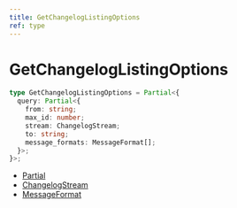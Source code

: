 ```yaml
---
title: GetChangelogListingOptions
ref: type
---
```


# GetChangelogListingOptions

```ts
type GetChangelogListingOptions = Partial<{
  query: Partial<{
    from: string;
    max_id: number;
    stream: ChangelogStream;
    to: string;
    message_formats: MessageFormat[];
  }>;
}>;
```

- [Partial](https://www.typescriptlang.org/docs/handbook/utility-types.html#partialtype)
- [ChangelogStream](/references/changelog-stream)
- [MessageFormat](/references/message-format)
